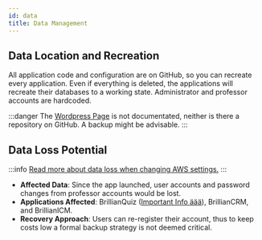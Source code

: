 ```yaml
---
id: data
title: Data Management
---
```


## Data Location and Recreation

All application code and configuration are on GitHub, so you can recreate every application. Even if everything is deleted, the applications will recreate their databases to a working state. Administrator and professor accounts are hardcoded.

:::danger
The [Wordpress Page](/other/imbit_brillianideas) is not documentated, neither is there a repository on GitHub. A backup might be advisable.
:::

## Data Loss Potential

:::info
[Read more about data loss when changing AWS settings.](instance)
::: 

- **Affected Data**: Since the app launched, user accounts and password changes from professor accounts would be lost. 
- **Applications Affected**: BrillianQuiz ([Important Info äää](/brillianquiz)), BrillianCRM, and BrillianICM.
- **Recovery Approach**: Users can re-register their account, thus to keep costs low a formal backup strategy is not deemed critical.
